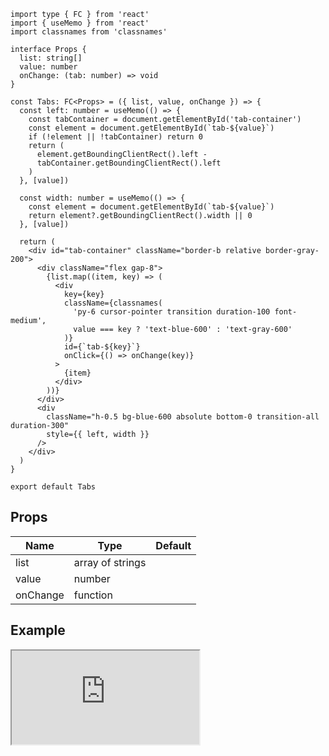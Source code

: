 
```tsx title="components/Tabs/index.tsx"
import type { FC } from 'react'
import { useMemo } from 'react'
import classnames from 'classnames'

interface Props {
  list: string[]
  value: number
  onChange: (tab: number) => void
}

const Tabs: FC<Props> = ({ list, value, onChange }) => {
  const left: number = useMemo(() => {
    const tabContainer = document.getElementById('tab-container')
    const element = document.getElementById(`tab-${value}`)
    if (!element || !tabContainer) return 0
    return (
      element.getBoundingClientRect().left -
      tabContainer.getBoundingClientRect().left
    )
  }, [value])

  const width: number = useMemo(() => {
    const element = document.getElementById(`tab-${value}`)
    return element?.getBoundingClientRect().width || 0
  }, [value])

  return (
    <div id="tab-container" className="border-b relative border-gray-200">
      <div className="flex gap-8">
        {list.map((item, key) => (
          <div
            key={key}
            className={classnames(
              'py-6 cursor-pointer transition duration-100 font-medium',
              value === key ? 'text-blue-600' : 'text-gray-600'
            )}
            id={`tab-${key}`}
            onClick={() => onChange(key)}
          >
            {item}
          </div>
        ))}
      </div>
      <div
        className="h-0.5 bg-blue-600 absolute bottom-0 transition-all duration-300"
        style={{ left, width }}
      />
    </div>
  )
}

export default Tabs
```

## Props

| Name                 | Type             | Default |
| -------------------- | ---------------- | ------- |
| list<Required />     | array of strings |         |
| value<Required />    | number           |         |
| onChange<Required /> | function         |         |

## Example

<iframe
  src="https://codesandbox.io/embed/blog-v4-ub7ie?fontsize=14&hidenavigation=1&initialpath=%2Ftabs&theme=dark&view=preview"
  style={{
    width: '100%',
    height: 500,
    border: 0,
    borderRadius: 4,
    overflow: 'hidden'
  }}
  title="Blog-v4"
  allow="accelerometer; ambient-light-sensor; camera; encrypted-media; geolocation; gyroscope; hid; microphone; midi; payment; usb; vr; xr-spatial-tracking"
  sandbox="allow-forms allow-modals allow-popups allow-presentation allow-same-origin allow-scripts"
></iframe>
